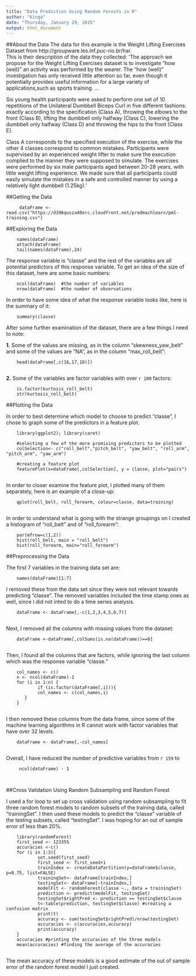 ```yaml
---
title: "Data Prediction Using Random Forests in R"
author: "Kinga"
date: "Thursday, January 29, 2015"
output: html_document
---
```




##About the Data 
The data for this example is the Weight Lifting Exercises Dataset from http://groupware.les.inf.puc-rio.br/har.  
This is their description of the data they collected:
'The approach we propose for the Weight Lifting Exercises dataset is to investigate "how (well)" an activity was performed by the wearer. The "how (well)" investigation has only received little attention so far, even though it potentially provides useful information for a large variety of applications,such as sports training. ...  

Six young health participants were asked to perform one set of 10 repetitions of the Unilateral Dumbbell Biceps Curl in five different fashions: exactly according to the specification (Class A), throwing the elbows to the front (Class B), lifting the dumbbell only halfway (Class C), lowering the dumbbell only halfway (Class D) and throwing the hips to the front (Class E).

Class A corresponds to the specified execution of the exercise, while the other 4 classes correspond to common mistakes. Participants were supervised by an experienced weight lifter to make sure the execution complied to the manner they were supposed to simulate. The exercises were performed by six male participants aged between 20-28 years, with little weight lifting experience. We made sure that all participants could easily simulate the mistakes in a safe and controlled manner by using a relatively light dumbbell (1.25kg).'



##Getting the Data


         dataFrame <- read.csv("https://d396qusza40orc.cloudfront.net/predmachlearn/pml-training.csv")



##Exploring the Data 

        names(dataFrame)
        attach(dataFrame)
        tail(names(dataFrame),24)

The response variable is "classe" and the rest of the variables are all potential
predictors of this response variable.   To get an idea of the size of this dataset, here are some basic numbers: 

        ncol(dataFrame)  #the number of variables
        nrow(dataFrame)  #the number of observations

In order to have some idea of what the response variable looks like, here is the
summary of it:

        summary(classe)

After some further examination of the dataset, there are a few things I need to note:

**1.** Some of the values are missing, as in the column "skewness_yaw_belt" and some of the values are "NA", as in the column "max_roll_belt":  

        head(dataFrame[,c(16,17,18)])
        
**2.** Some of the variables are factor variables with over `r 100` factors:

        is.factor(kurtosis_roll_belt)
        str(kurtosis_roll_belt)

##Plotting the Data

In order to best determine which model to choose to predict "classe", I chose to 
graph some of the predictors in a feature plot.

        library(ggplot2); library(caret)
        
        #selecting a few of the more promising predictors to be plotted
        colSelection<- c("roll_belt","pitch_belt", "yaw_belt", "roll_arm", "pitch_arm", "yaw_arm")

        #creating a feature plot 
        featurePlot(x=dataFrame[,colSelection], y = classe, plot="pairs")
        
In order to closer examine the feature plot, I plotted many of them separately, here is an example of a close-up:

        qplot(roll_belt, roll_forearm, colour=classe, data=training)
        
In order to understand what is going with the strange groupings on I created a histogram of "roll_belt" and  of "roll_forearm":

        par(mfrow=c(1,2))
        hist(roll_belt, main = "roll_belt")
        hist(roll_forearm, main="roll_forearm")
  
  
##Preprocessing the Data

The first 7 variables in the training data set are:

        names(dataFrame)[1:7]

I removed these from the data set since they were not relevant towards predicting "classe".  The removed variables included the time stamp ones as well,  since I did not 
inted to do a time series analysis.

        dataFrame <- dataFrame[,-c(1,2,3,4,5,6,7)]  
      
Next, I removed all the columns with missing values from the dataset: 

        dataFrame <-dataFrame[,colSums(is.na(dataFrame))==0]
        
Then, I found all the columns that are factors, while ignoring the last column which was the response variable "classe."

        col_names <- c()
        n <- ncol(dataFrame)-1
        for (i in 1:n) {
                if (is.factor(dataFrame[,i])){
                col_names <- c(col_names,i)
           }
        }
        
I then removed these columns from the data frame, since some of the machine learning algorithms in R cannot work with factor variables that have over 32 levels. 

        dataFrame <- dataFrame[,-col_names]
        
Overall, I have reduced the number of predictive variables from `r 159` to 

         ncol(dataFrame) - 1  
         
         
##Cross Validation Using Random Subsampling and Random Forest

I used a for loop to set up cross validation using random subsampling to fit three 
random forest models to random subsets of the training data, called "trainingSet". I then used these models to predict the "classe" variable of the testing subsets, called "testingSet".   I was hoping for an out of sample error of less than 20%.  

        library(randomForest)
        first_seed <- 123355
        accuracies <-c()
        for (i in 1:3){
                set.seed(first_seed)
                first_seed <- first_seed+1
                trainIndex <- createDataPartition(y=dataFrame$classe, p=0.75, list=FALSE)
                trainingSet<- dataFrame[trainIndex,]
                testingSet<- dataFrame[-trainIndex,]
                modelFit <- randomForest(classe ~., data = trainingSet)
                prediction <- predict(modelFit, testingSet)
                testingSet$rightPred <- prediction == testingSet$classe
                t<-table(prediction, testingSet$classe) #creating a confusion matrix
                print(t)
                accuracy <- sum(testingSet$rightPred)/nrow(testingSet)
                accuracies <- c(accuracies,accuracy)
                print(accuracy)
        }
        accuracies #printing the accuracies of the three models
        mean(accuracies) #finding the average of the accuracies
        
The mean accuracy of these models is a good estimate of the out of sample error of 
the random forest model I just created.   
